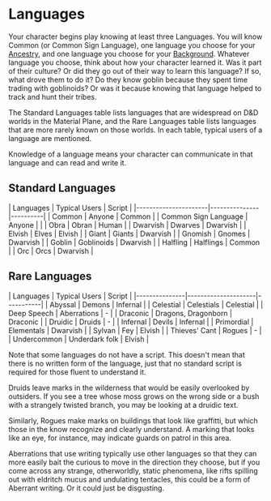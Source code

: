 = Languages =
Your character begins play knowing at least three Languages.  You will know Common (or Common Sign Language), one language you choose for your [[../ancestries/index.wiki|Ancestry]], and one language you choose for your [[../backgrounds/index|Background]].  Whatever language you choose, think about how your character learned it.  Was it part of their culture?  Or did they go out of their way to learn this language?  If so, what drove them to do it?  Do they know goblin because they spent time trading with goblinoids?  Or was it because knowing that language helped to track and hunt their tribes.

The Standard Languages table lists languages that are widespread on D&D worlds in the Material Plane, and the Rare Languages table lists languages that are more rarely known on those worlds.  In each table, typical users of a language are mentioned.

Knowledge of a language means your character can communicate in that language and can read and write it.

== Standard Languages ==
| Languages            | Typical Users | Script   |
|----------------------|---------------|----------|
| Common               | Anyone        | Common   |
| Common Sign Language | Anyone        |          |
| Obra                 | Obran         | Human    |
| Dwarvish             | Dwarves       | Dwarvish |
| Elvish               | Elves         | Elvish   |
| Giant                | Giants        | Dwarvish |
| Gnomish              | Gnomes        | Dwarvish |
| Goblin               | Goblinoids    | Dwarvish |
| Halfling             | Halflings     | Common   |
| Orc                  | Orcs          | Dwarvish |

== Rare Languages ==
| Languages     | Typical Users       | Script    |
|---------------|---------------------|-----------|
| Abyssal       | Demons              | Infernal  |
| Celestial     | Celestials          | Celestial |
| Deep Speech   | Aberrations         | -         |
| Draconic      | Dragons, Dragonborn | Draconic  |
| Druidic       | Druids              | -         |
| Infernal      | Devils              | Infernal  |
| Primordial    | Elementals          | Dwarvish  |
| Sylvan        | Fey                 | Elvish    |
| Thieves' Cant | Rogues              | -         |
| Undercommon   | Underdark folk      | Elvish    |


Note that some languages do not have a script.  This doesn't mean that there is no written form of the language, just that no standard script is required for those fluent to understand it. 

Druids leave marks in the wilderness that would be easily overlooked by outsiders.  If you see a tree whose moss grows on the wrong side or a bush with a strangely twisted branch, you may be looking at a druidic text.  

Similarly, Rogues make marks on buildings that look like graffitti, but which those in the know recognize and clearly understand.  A marking that looks like an eye, for instance, may indicate guards on patrol in this area.

Aberrations that use writing typically use other languages so that they can more easily bait the curious to move in the direction they choose, but if you come across any strange, otherworldly, static phenomena, like rifts spilling out with eldritch mucus and undulating tentacles, this could be a form of Aberrant writing.  Or it could just be disgusting.

